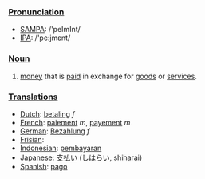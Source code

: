 ===[[Pronunciation]]===
*[[w:SAMPA|SAMPA]]: /'peImInt/
*[[w:IPA|IPA]]: /'pe:jmεnt/

===[[Noun]]===

#[[money]] that is [[pay|paid]] in exchange for [[goods]] or [[service]]s.

===[[Translation]]s===
*[[Dutch]]: [[betaling]] ''f''
*[[French]]: [[paiement]] ''m'', [[payement]] ''m''
*[[German]]: [[Bezahlung]] ''f''
*[[Frisian]]: [[]]
*[[Indonesian]]: [[bayar|pembayaran]]
*[[Japanese]]: [[支払い]] (しはらい, shiharai)
*[[Spanish]]: [[pago]]